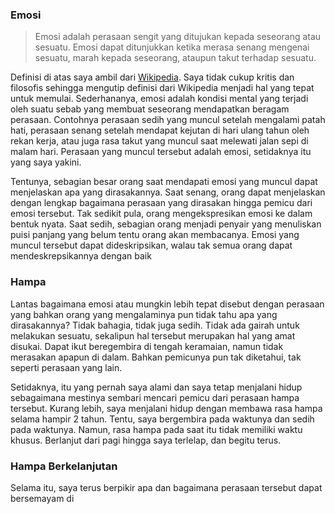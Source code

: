 ### Emosi

> Emosi adalah perasaan sengit yang ditujukan kepada seseorang atau sesuatu. Emosi dapat ditunjukkan ketika merasa senang mengenai sesuatu, marah kepada seseorang, ataupun takut terhadap sesuatu.

Definisi di atas saya ambil dari [Wikipedia](https://id.wikipedia.org/wiki/Emosi). Saya tidak cukup kritis dan filosofis sehingga mengutip definisi dari Wikipedia menjadi hal yang tepat untuk memulai. Sederhananya, emosi adalah kondisi mental yang terjadi oleh suatu sebab yang membuat seseorang mendapatkan beragam perasaan. Contohnya perasaan sedih yang muncul setelah mengalami patah hati, perasaan senang setelah mendapat kejutan di hari ulang tahun oleh rekan kerja, atau juga rasa takut yang muncul saat melewati jalan sepi di malam hari. Perasaan yang muncul tersebut adalah emosi, setidaknya itu yang saya yakini.

Tentunya, sebagian besar orang saat mendapati emosi yang muncul dapat menjelaskan apa yang dirasakannya. Saat senang, orang dapat menjelaskan dengan lengkap bagaimana perasaan yang dirasakan hingga pemicu dari emosi tersebut. Tak sedikit pula, orang mengekspresikan emosi ke dalam bentuk nyata. Saat sedih, sebagian orang menjadi penyair yang menuliskan puisi panjang yang belum tentu orang akan membacanya. Emosi yang muncul tersebut dapat dideskripsikan, walau tak semua orang dapat mendeskrepsikannya dengan baik

### Hampa

Lantas bagaimana emosi atau mungkin lebih tepat disebut dengan perasaan yang bahkan orang yang mengalaminya pun tidak tahu apa yang dirasakannya? Tidak bahagia, tidak juga sedih. Tidak ada gairah untuk melakukan sesuatu, sekalipun hal tersebut merupakan hal yang amat disukai. Dapat ikut beregembira di tengah keramaian, namun tidak merasakan apapun di dalam. Bahkan pemicunya pun tak diketahui, tak seperti perasaan yang lain.

Setidaknya, itu yang pernah saya alami dan saya tetap menjalani hidup sebagaimana mestinya sembari mencari pemicu dari perasaan hampa tersebut. Kurang lebih, saya menjalani hidup dengan membawa rasa hampa selama hampir 2 tahun. Tentu, saya bergembira pada waktunya dan sedih pada waktunya. Namun, rasa hampa pada saat itu tidak memiliki waktu khusus. Berlanjut dari pagi hingga saya terlelap, dan begitu terus. 

### Hampa Berkelanjutan

Selama itu, saya terus berpikir apa dan bagaimana perasaan tersebut dapat bersemayam di 
